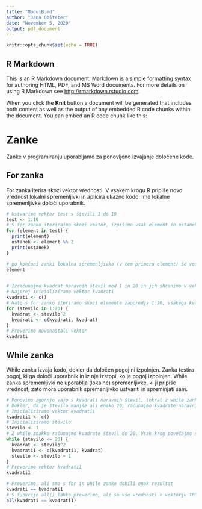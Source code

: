 ```yaml
---
title: "ModulB.md"
author: "Jana Obšteter"
date: "November 5, 2020"
output: pdf_document
---
```


```r
knitr::opts_chunk$set(echo = TRUE)
```

## R Markdown

This is an R Markdown document. Markdown is a simple formatting syntax for authoring HTML, PDF, and MS Word documents. For more details on using R Markdown see <http://rmarkdown.rstudio.com>.

When you click the **Knit** button a document will be generated that includes both content as well as the output of any embedded R code chunks within the document. You can embed an R code chunk like this:

# Zanke
Zanke v programiranju uporabljamo za ponovljeno izvajanje določene kode. 

## For zanka
For zanka iterira skozi vektor vrednosti. V vsakem krogu R pripiše novo vrednost lokalni spremenljivki in aplicira ukazno kodo. Ime lokalne spremenljivke določi uporabnik. 

```r
# Ustvarimo vektor test s števili 1 do 10
test <- 1:10
# S for zanko iterirajmo skozi vektor, izpišimo vsak element in ostanek pri deljenju z dva
for (element in test) {
  print(element)
  ostanek <- element %% 2
  print(ostanek)
}
```

```r
# po končani zanki lokalna spremenljivka (v tem primeru element) še vedno obstaja, drži pa zadnjo vrednost zaporedja
element
  
```
```r
# Izračunajmo kvadrat naravnih števil med 1 in 20 in jih shranimo v vektor kvadrati
# Najprej inicializiramo vektor kvadrati
kvadrati <- c()
# Nato s for zanko iteriramo skozi elemente zaporedja 1:20, vsakega kvadriramo in shranimo v vektor kvadrati
for (stevilo in 1:20) {
  kvadrat <- stevilo^2
  kvadrati <- c(kvadrati, kvadrat)
}
# Preverimo novonastali vektor
kvadrati
```

## While zanka
While zanka izvaja kodo, dokler da določen pogoj ni izpolnjen. Zanka testira pogoj, ki ga določi uporabnik in iz nje izstopi, ko je pogoj izpolnjen. While zanka spremenljivki ne uporablja (lokalne) spremenljivke, ki ji pripiše vrednost, zato mora uporabnik spremenljivko ustvariti in spreminjati sam.

```r
# Ponovimo zgornjo vajo s kvadrati naravnih števil, tokrat z while zanko
# Dokler, da je število manjše ali enako 20, računajmo kvadrate naravnih števil in jih zapišimo v vektor kvadrati1
# Inicializiramo vektor kvadrati1
kvadrati1 <- c()
# Inicializiramo število
stevilo <- 1
# Z while znakko računajmo kvadrate števil do 20. Vsak krog povečajmo spremenljivko stevilo za 1
while (stevilo <= 20) {
  kvadrat <- stevilo^2
  kvadrati1 <- c(kvadrati1, kvadrat)
  stevilo <- stevilo + 1
}
# Preverimo vektor kvadrati1
kvadrati1
```

```r
# Preverimo, ali smo s for in while zanko dobili enak rezultat
kvadrati == kvadrati1
# S funkcijo all() lahko preverimo, ali so vse vrednosti v vektorju TRUE
all(kvadrati == kvadrati1)
```


